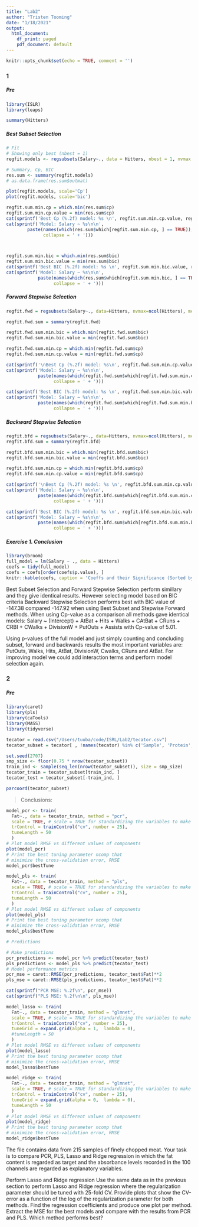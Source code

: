 ```yaml
---
title: "Lab2"
author: "Tristen Tooming"
date: "1/18/2021"
output:
  html_document:
    df_print: paged
    pdf_document: default
---
```


```r
knitr::opts_chunk$set(echo = TRUE, comment = '')
```
### 1

##### Pre

```r
library(ISLR)
library(leaps)

summary(Hitters)
```


##### Best Subset Selection
```r
# Fit
# Showing only best (nbest = 1)
regfit.models <- regsubsets(Salary~., data = Hitters, nbest = 1, nvmax = ncol(Hitters))

# Summary, Cp, BIC
res.sum <- summary(regfit.models)
# as.data.frame(res.sum$outmat)

plot(regfit.models, scale='Cp')
plot(regfit.models, scale='bic')

`````

```r
regfit.sum.min.cp = which.min(res.sum$cp)
regfit.sum.min.cp.value = min(res.sum$cp)
cat(sprintf('Best Cp (%.2f) model: %s \n', regfit.sum.min.cp.value, regfit.sum.min.cp))
cat(sprintf('Model: Salary ~ %s\n\n',
        paste(names(which(res.sum$which[regfit.sum.min.cp, ] == TRUE)),
              collapse = ' + ')))



regfit.sum.min.bic = which.min(res.sum$bic)
regfit.sum.min.bic.value = min(res.sum$bic)
cat(sprintf('Best BIC (%.2f) model: %s \n', regfit.sum.min.bic.value, regfit.sum.min.bic))
cat(sprintf('Model: Salary ~ %s\n\n',
            paste(names(which(res.sum$which[regfit.sum.min.bic, ] == TRUE)),
                  collapse = ' + ')))
```



##### Forward Stepwise Selection

```r
regfit.fwd = regsubsets(Salary~., data=Hitters, nvmax=ncol(Hitters), method ="forward")

regfit.fwd.sum = summary(regfit.fwd)

regfit.fwd.sum.min.bic = which.min(regfit.fwd.sum$bic)
regfit.fwd.sum.min.bic.value = min(regfit.fwd.sum$bic)

regfit.fwd.sum.min.cp = which.min(regfit.fwd.sum$cp)
regfit.fwd.sum.min.cp.value = min(regfit.fwd.sum$cp)

```
```r
cat(sprintf('\nBest Cp (%.2f) model: %s\n', regfit.fwd.sum.min.cp.value, regfit.fwd.sum.min.cp))
cat(sprintf('Model: Salary ~ %s\n\n',
            paste(names(which(regfit.fwd.sum$which[regfit.fwd.sum.min.cp, ] == TRUE)),
                  collapse = ' + ')))

cat(sprintf('Best BIC (%.2f) model: %s \n', regfit.fwd.sum.min.bic.value, regfit.fwd.sum.min.bic))
cat(sprintf('Model: Salary ~ %s\n\n',
            paste(names(which(regfit.fwd.sum$which[regfit.fwd.sum.min.bic, ] == TRUE)),
                  collapse = ' + ')))
```



##### Backward Stepwise Selection
```r
regfit.bfd = regsubsets(Salary~., data=Hitters, nvmax=ncol(Hitters), method ="backward")
regfit.bfd.sum = summary(regfit.bfd)

regfit.bfd.sum.min.bic = which.min(regfit.bfd.sum$bic)
regfit.bfd.sum.min.bic.value = min(regfit.bfd.sum$bic)

regfit.bfd.sum.min.cp = which.min(regfit.bfd.sum$cp)
regfit.bfd.sum.min.cp.value = min(regfit.bfd.sum$cp)

```
```r
cat(sprintf('\nBest Cp (%.2f) model: %s \n', regfit.bfd.sum.min.cp.value, regfit.bfd.sum.min.cp))
cat(sprintf('Model: Salary ~ %s\n\n',
            paste(names(which(regfit.bfd.sum$which[regfit.bfd.sum.min.cp, ] == TRUE)),
                  collapse = ' + ')))

cat(sprintf('Best BIC (%.2f) model: %s \n', regfit.bfd.sum.min.bic.value, regfit.bfd.sum.min.bic))
cat(sprintf('Model: Salary ~ %s\n\n',
            paste(names(which(regfit.bfd.sum$which[regfit.bfd.sum.min.bic, ] == TRUE)),
                  collapse = ' + ')))
```

##### Exercise 1. Conclusion 

```r
library(broom)
full_model = lm(Salary ~ ., data = Hitters)
coefs = tidy(full_model)
coefs = coefs[order(coefs$p.value), ]
knitr::kable(coefs, caption = 'Coeffs and their Significance (Sorted by P-value)', digits = 3)
```


Best Subset Selection and Forward Stepwise Selection perform simillary and they give identical results. However selecting model based on BIC criteria Backward Stepwise Selection performs best with BIC value of -147.38 compared -147.92 when using Best Subset and Stepwise Forward methods. When using Cp-value as a comparison all methods gave identical models: Salary ~ (Intercept) + AtBat + Hits + Walks + CAtBat + CRuns + CRBI + CWalks + DivisionW + PutOuts + Assists with Cp-value of 5.01. 

Using p-values of the full model and just simply counting and concluding subset, forward and backwards results the most important variables are: PutOuts, Walks, Hits, AtBat, DivisionW, Cwalks, CRuns and AtBat. For improving model we could add interaction terms and perform model selection again. 

### 2

##### Pre
```r
library(caret)
library(pls)
library(caTools)
library(MASS)
library(tidyverse)

tecator = read.csv("/Users/tuuba/code/ISRL/Lab2/tecator.csv")
tecator_subset = tecator[ , !names(tecator) %in% c('Sample', 'Protein', 'Moisture')]

set.seed(2707)
smp_size <- floor(0.75 * nrow(tecator_subset))
train_ind <- sample(seq_len(nrow(tecator_subset)), size = smp_size)
tecator_train = tecator_subset[train_ind, ]
tecator_test = tecator_subset[-train_ind, ]

parcoord(tecator_subset)
```
> Conclusions: 

```r
model_pcr <- train(
  Fat~., data = tecator_train, method = "pcr",
  scale = TRUE, # scale = TRUE for standardizing the variables to make them comparable.
  trControl = trainControl("cv", number = 25),
  tuneLength = 50
  )
# Plot model RMSE vs different values of components
plot(model_pcr)
# Print the best tuning parameter ncomp that
# minimize the cross-validation error, RMSE
model_pcr$bestTune
```
```r
model_pls <- train(
  Fat~., data = tecator_train, method = "pls",
  scale = TRUE, # scale = TRUE for standardizing the variables to make them comparable.
  trControl = trainControl("cv", number = 25),
  tuneLength = 50
  )
# Plot model RMSE vs different values of components
plot(model_pls)
# Print the best tuning parameter ncomp that
# minimize the cross-validation error, RMSE
model_pls$bestTune
```
```r
# Predictions

# Make predictions
pcr_predictions <- model_pcr %>% predict(tecator_test)
pls_predictions <- model_pls %>% predict(tecator_test)
# Model performance metrics
pcr_mse = caret::RMSE(pcr_predictions, tecator_test$Fat)**2
pls_mse = caret::RMSE(pls_predictions, tecator_test$Fat)**2

cat(sprintf("PCR MSE: %.2f\n", pcr_mse))
cat(sprintf("PLS MSE: %.2f\n\n", pls_mse))
```

```r
model_lasso <- train(
  Fat~., data = tecator_train, method = "glmnet",
  scale = TRUE, # scale = TRUE for standardizing the variables to make them comparable.
  trControl = trainControl("cv", number = 25),
  tuneGrid = expand.grid(alpha = 1,  lambda = 0),
  #tuneLength = 50
  )
# Plot model RMSE vs different values of components
plot(model_lasso)
# Print the best tuning parameter ncomp that
# minimize the cross-validation error, RMSE
model_lasso$bestTune
```

```r
model_ridge <- train(
  Fat~., data = tecator_train, method = "glmnet",
  scale = TRUE, # scale = TRUE for standardizing the variables to make them comparable.
  trControl = trainControl("cv", number = 25),
  tuneGrid = expand.grid(alpha = 0,  lambda = 0),
  tuneLength = 50
  )
# Plot model RMSE vs different values of components
plot(model_ridge)
# Print the best tuning parameter ncomp that
# minimize the cross-validation error, RMSE
model_ridge$bestTune
```

The file contains data from 215 samples of finely chopped meat. Your task is to compare PCR, PLS, Lasso and Ridge regression in which the 
fat content is regarded as target and the absorbance levels recorded in the 100 channels are regarded as explanatory variables.


Perform Lasso and Ridge regression
Use the same data as in the previous section to perform Lasso and Ridge regression where the regularization parameter should be tuned with 25-fold CV. Provide plots that show the CV-error as a function of the log of the regularization parameter for both methods. Find the regression coefficients and produce one plot per method. Extract the MSE for the best models and compare with the results from PCR and PLS. Which method performs best?

























